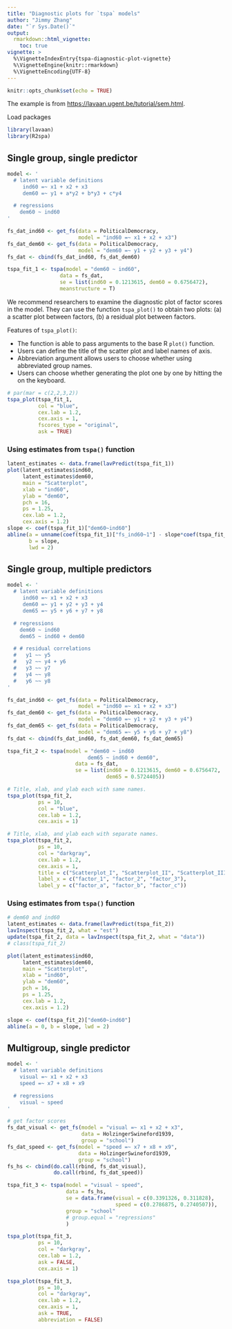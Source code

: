 ```yaml
---
title: "Diagnostic plots for `tspa` models"
author: "Jimmy Zhang"
date: "`r Sys.Date()`"
output: 
  rmarkdown::html_vignette:
    toc: true
vignette: >
  %\VignetteIndexEntry{tspa-diagnostic-plot-vignette}
  %\VignetteEngine{knitr::rmarkdown}
  %\VignetteEncoding{UTF-8}
---
```


```r
knitr::opts_chunk$set(echo = TRUE)
```

The example is from <https://lavaan.ugent.be/tutorial/sem.html>.

Load packages

```r
library(lavaan)
library(R2spa)
```

## Single group, single predictor

```r
model <- ' 
  # latent variable definitions
     ind60 =~ x1 + x2 + x3
     dem60 =~ y1 + a*y2 + b*y3 + c*y4

  # regressions
    dem60 ~ ind60
'

fs_dat_ind60 <- get_fs(data = PoliticalDemocracy, 
                       model = "ind60 =~ x1 + x2 + x3")
fs_dat_dem60 <- get_fs(data = PoliticalDemocracy, 
                       model = "dem60 =~ y1 + y2 + y3 + y4")
fs_dat <- cbind(fs_dat_ind60, fs_dat_dem60)

tspa_fit_1 <- tspa(model = "dem60 ~ ind60", 
                 data = fs_dat, 
                 se = list(ind60 = 0.1213615, dem60 = 0.6756472),
                 meanstructure = T)
```

We recommend researchers to examine the diagnostic plot of factor scores in the model. They can use the function `tspa_plot()` to obtain two plots: (a) a scatter plot between factors, (b) a residual plot between factors.

Features of `tspa_plot()`:

-   The function is able to pass arguments to the base R `plot()` function.
-   Users can define the title of the scatter plot and label names of axis.
-   Abbreviation argument allows users to choose whether using abbreviated group names.
-   Users can choose whether generating the plot one by one by hitting the <return> on the keyboard.

```r
# par(mar = c(2,2,3,2))
tspa_plot(tspa_fit_1,
          col = "blue",
          cex.lab = 1.2,
          cex.axis = 1,
          fscores_type = "original",
          ask = TRUE)
```

### Using estimates from `tspa()` function

```r
latent_estimates <- data.frame(lavPredict(tspa_fit_1))
plot(latent_estimates$ind60, 
     latent_estimates$dem60, 
     main = "Scatterplot", 
     xlab = "ind60", 
     ylab = "dem60", 
     pch = 16, 
     ps = 1.25, 
     cex.lab = 1.2, 
     cex.axis = 1.2)
slope <- coef(tspa_fit_1)["dem60~ind60"]
abline(a = unname(coef(tspa_fit_1)["fs_ind60~1"] - slope*coef(tspa_fit_1)["fs_dem60~1"]), 
       b = slope, 
       lwd = 2)
```

## Single group, multiple predictors

```r
model <- ' 
  # latent variable definitions
     ind60 =~ x1 + x2 + x3
     dem60 =~ y1 + y2 + y3 + y4
     dem65 =~ y5 + y6 + y7 + y8

  # regressions
    dem60 ~ ind60
    dem65 ~ ind60 + dem60

  # # residual correlations
  #   y1 ~~ y5
  #   y2 ~~ y4 + y6
  #   y3 ~~ y7
  #   y4 ~~ y8
  #   y6 ~~ y8
'

fs_dat_ind60 <- get_fs(data = PoliticalDemocracy, 
                       model = "ind60 =~ x1 + x2 + x3")
fs_dat_dem60 <- get_fs(data = PoliticalDemocracy, 
                       model = "dem60 =~ y1 + y2 + y3 + y4")
fs_dat_dem65 <- get_fs(data = PoliticalDemocracy, 
                       model = "dem65 =~ y5 + y6 + y7 + y8")
fs_dat <- cbind(fs_dat_ind60, fs_dat_dem60, fs_dat_dem65)

tspa_fit_2 <- tspa(model = "dem60 ~ ind60
                          dem65 ~ ind60 + dem60", 
                      data = fs_dat, 
                      se = list(ind60 = 0.1213615, dem60 = 0.6756472, 
                                dem65 = 0.5724405))
```

```r
# Title, xlab, and ylab each with same names.
tspa_plot(tspa_fit_2,
          ps = 10,
          col = "blue",
          cex.lab = 1.2,
          cex.axis = 1)

# Title, xlab, and ylab each with separate names.
tspa_plot(tspa_fit_2,
          ps = 10,
          col = "darkgray",
          cex.lab = 1.2,
          cex.axis = 1,
          title = c("Scatterplot_I", "Scatterplot_II", "Scatterplot_III"),
          label_x = c("factor_1", "factor_2", "factor_3"),
          label_y = c("factor_a", "factor_b", "factor_c"))
```

### Using estimates from `tspa()` function

```r
# dem60 and ind60
latent_estimates <- data.frame(lavPredict(tspa_fit_2))
lavInspect(tspa_fit_2, what = "est")
update(tspa_fit_2, data = lavInspect(tspa_fit_2, what = "data"))
# class(tspa_fit_2)

plot(latent_estimates$ind60, 
     latent_estimates$dem60, 
     main = "Scatterplot", 
     xlab = "ind60", 
     ylab = "dem60", 
     pch = 16, 
     ps = 1.25, 
     cex.lab = 1.2, 
     cex.axis = 1.2)

slope <- coef(tspa_fit_2)["dem60~ind60"]
abline(a = 0, b = slope, lwd = 2)
```

## Multigroup, single predictor

```r
model <- ' 
  # latent variable definitions
    visual =~ x1 + x2 + x3
    speed =~ x7 + x8 + x9

  # regressions
    visual ~ speed
'

# get factor scores
fs_dat_visual <- get_fs(model = "visual =~ x1 + x2 + x3",
                        data = HolzingerSwineford1939, 
                        group = "school")
fs_dat_speed <- get_fs(model = "speed =~ x7 + x8 + x9", 
                       data = HolzingerSwineford1939, 
                       group = "school")
fs_hs <- cbind(do.call(rbind, fs_dat_visual),
               do.call(rbind, fs_dat_speed))

tspa_fit_3 <- tspa(model = "visual ~ speed",
                   data = fs_hs,
                   se = data.frame(visual = c(0.3391326, 0.311828),
                                   speed = c(0.2786875, 0.2740507)),
                   group = "school"
                   # group.equal = "regressions"
                   )
```

```r
tspa_plot(tspa_fit_3,
          ps = 10,
          col = "darkgray",
          cex.lab = 1.2,
          ask = FALSE,
          cex.axis = 1)

tspa_plot(tspa_fit_3,
          ps = 10,
          col = "darkgray",
          cex.lab = 1.2,
          cex.axis = 1,
          ask = TRUE,
          abbreviation = FALSE)
```
